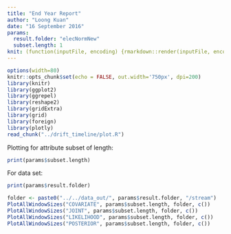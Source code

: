 ```yaml
---
title: "End Year Report"
author: "Loong Kuan"
date: "16 September 2016"
params:
  result.folder: "elecNormNew"
  subset.length: 1
knit: (function(inputFile, encoding) {rmarkdown::render(inputFile, encoding = encoding, output_file = paste0(params$result.folder, "_", params$subset.length,'.html'))})
---
```


```r
options(width=80)
knitr::opts_chunk$set(echo = FALSE, out.width='750px', dpi=200)
library(knitr)
library(ggplot2)
library(ggrepel)
library(reshape2)
library(gridExtra)
library(grid)
library(foreign)
library(plotly)
read_chunk("../drift_timeline/plot.R")
```


Plotting for attribute subset of length:
```r
print(params$subset.length)
```
For data set:
``` r
print(params$result.folder)
```
<drift_timeline>
```r
folder <- paste0("../../data_out/", params$result.folder, "/stream")
PlotAllWindowSizes("COVARIATE", params$subset.length, folder, c())
PlotAllWindowSizes("JOINT", params$subset.length, folder, c())
PlotAllWindowSizes("LIKELIHOOD", params$subset.length, folder, c())
PlotAllWindowSizes("POSTERIOR", params$subset.length, folder, c())
```
